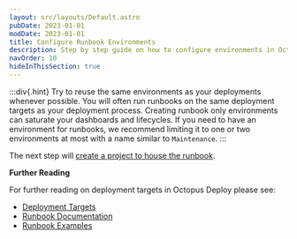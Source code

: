 ```yaml
---
layout: src/layouts/Default.astro
pubDate: 2023-01-01
modDate: 2023-01-01
title: Configure Runbook Environments
description: Step by step guide on how to configure environments in Octopus Deploy.
navOrder: 10
hideInThisSection: true
---
```


<CreatingEnvironments />

:::div{.hint}
Try to reuse the same environments as your deployments whenever possible.  You will often run runbooks on the same deployment targets as your deployment process.  Creating runbook only environments can saturate your dashboards and lifecycles.  If you need to have an environment for runbooks, we recommend limiting it to one or two environments at most with a name similar to `Maintenance`.
:::

The next step will [create a project to house the runbook](/docs/getting-started/first-runbook-run/create-runbook-projects).

**Further Reading**

For further reading on deployment targets in Octopus Deploy please see:

- [Deployment Targets](/docs/infrastructure/deployment-targets)
- [Runbook Documentation](/docs/runbooks)
- [Runbook Examples](/docs/runbooks/runbook-examples)
